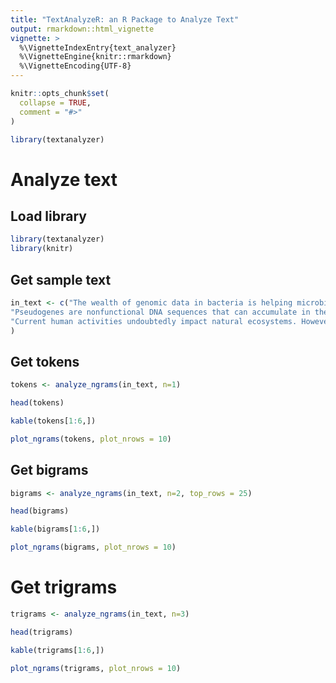 ```yaml
---
title: "TextAnalyzeR: an R Package to Analyze Text"
output: rmarkdown::html_vignette
vignette: >
  %\VignetteIndexEntry{text_analyzer}
  %\VignetteEngine{knitr::rmarkdown}
  %\VignetteEncoding{UTF-8}
---
```


```r
knitr::opts_chunk$set(
  collapse = TRUE,
  comment = "#>"
)
```

```r
library(textanalyzer)
```

# Analyze text 

## Load library

```r
library(textanalyzer)
library(knitr)
```

## Get sample text

```r
in_text <- c("The wealth of genomic data in bacteria is helping microbiologists understand the factors involved in gene innovation. Among these, the expansion and reduction of gene families appears to have a fundamental role in this, but the factors influencing gene family size are unclear. The relative content of paralogous genes in bacterial genomes increases with genome size, largely due to the expansion of gene family size in large genomes. Bacteria undergoing genome reduction display a parallel process of redundancy elimination, by which gene families are reduced to one or a few members. Gene family size is also influenced by sequence divergence and physiological function. Large gene families show wider sequence divergence, suggesting they are probably older, and certain functions (such as metabolite transport mechanisms) are overrepresented in large families. The size of a given gene family is remarkably similar in strains of the same species and in closely related species, suggesting that homologous gene families are vertically transmitted and depend little on horizontal gene transfer (HGT). The remarkable preservation of copy numbers in widely different ecotypes indicates a functional role for the different copies rather than simply a back-up role. When different genera are compared, the increase in phylogenetic distance and/or ecological specialization disrupts this preservation, albeit in a gradual manner and maintaining an overall similarity, which also supports this view. HGT can have an important role, however, in nonhomologous gene families, as exemplified by a comparison between saprophytic and enterohemorrhagic strains of Escherichia coli.", 
"Pseudogenes are nonfunctional DNA sequences that can accumulate in the genomes of some bacterial species, especially those undergoing processes like niche change, host specialization, or weak selection strength. They may last for long evolutionary periods, opening the question of how the genome prevents expression of these degenerated or disrupted genes that would presumably give rise to malfunctioning proteins. We have investigated ribosomal binding strength at Shine-Dalgarno sequences and the prevalence of sigma70 promoter regions in pseudogenes across bacteria. It is reported that the RNA polymerase-binding sites and more strongly the ribosome-binding regions of pseudogenes are highly degraded, suggesting that transcription and translation are impaired in nonfunctional open reading frames. This would reduce the metabolic investment on faulty proteins because although pseudogenes can persist for long time periods, they would be effectively silenced. It is unclear whether mutation accumulation on regulatory regions is neutral or whether it is accelerated by selection.",
"Current human activities undoubtedly impact natural ecosystems. However, the influence of Homo sapiens on living organisms must have also occurred in the past. Certain genomic characteristics of prokaryotes can be used to study the impact of ancient human activities on microorganisms. By analyzing DNA sequence similarity features of transposable elements, dramatic genomic changes have been identified in bacteria that are associated with large and stable human communities, agriculture and animal domestication: three features unequivocally linked to the Neolithic revolution. It is hypothesized that bacteria specialized in human-associated niches underwent an intense transformation after the social and demographic changes that took place with the first Neolithic settlements. These genomic changes are absent in related species that are not specialized in humans."
)
```

## Get tokens
```r
tokens <- analyze_ngrams(in_text, n=1)
```

```r
head(tokens)
```

```r
kable(tokens[1:6,])
```

```r
plot_ngrams(tokens, plot_nrows = 10)
```

## Get bigrams
```r
bigrams <- analyze_ngrams(in_text, n=2, top_rows = 25)
```

```r
head(bigrams)
```

```r
kable(bigrams[1:6,])
```

```r
plot_ngrams(bigrams, plot_nrows = 10)
```

# Get trigrams
```r
trigrams <- analyze_ngrams(in_text, n=3)
```

```r
head(trigrams)
```

```r
kable(trigrams[1:6,])
```

```r
plot_ngrams(trigrams, plot_nrows = 10)
```
